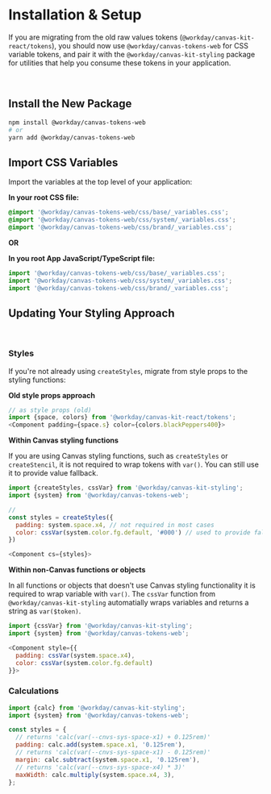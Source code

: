 
<Meta title="Guides/Tokens Migration/Installation & Setup" />

# Installation & Setup

If you are migrating from the old raw values tokens (`@workday/canvas-kit-react/tokens`), you should
now use `@workday/canvas-tokens-web` for CSS variable tokens, and pair it with the
`@workday/canvas-kit-styling` package for utilities that help you consume these tokens in your
application.

<StorybookInformationHighlight
  emphasis="high"
  title="Canvas Tokens v2"
  description="Check out the new v2 tokens package to explore the updated token structure and see how the new CSS variable tokens look in practice. Learn more about how tokens are organized, how to use them in your application, and the benefits of migrating to the new system."
  link="https://workday.github.io/canvas-tokens/?path=/docs/docs-getting-started--docs"
  linkText="View the Docs"
  isExternal
/>

<br />

## Install the New Package

```bash
npm install @workday/canvas-tokens-web
# or
yarn add @workday/canvas-tokens-web
```

## Import CSS Variables

Import the variables at the top level of your application:

**In your root CSS file:**

```css
@import '@workday/canvas-tokens-web/css/base/_variables.css';
@import '@workday/canvas-tokens-web/css/system/_variables.css';
@import '@workday/canvas-tokens-web/css/brand/_variables.css';
```

**OR**

**In you root App JavaScript/TypeScript file:**

```javascript
import '@workday/canvas-tokens-web/css/base/_variables.css';
import '@workday/canvas-tokens-web/css/system/_variables.css';
import '@workday/canvas-tokens-web/css/brand/_variables.css';
```

## Updating Your Styling Approach

<br />

### Styles

<StorybookInformationHighlight
  title="How To Customize Styles"
  description="There are multiple ways to customize styles for components within Canvas Kit. The approach you choose will depend on your use case."
  link="/?path=/docs/styling-guides-customizing-styles--docs"
  linkText="Styling utilities"
/>

If you're not already using `createStyles`, migrate from style props to the styling functions:

**Old style props approach**

```javascript
// as style props (old)
import {space, colors} from '@workday/canvas-kit-react/tokens';
<Component padding={space.s} color={colors.blackPeppers400}>
```

**Within Canvas styling functions**

If you are using Canvas styling functions, such as `createStyles` or `createStencil`, it is not
required to wrap tokens with `var()`. You can still use it to provide value fallback.

```javascript
import {createStyles, cssVar} from '@workday/canvas-kit-styling';
import {system} from '@workday/canvas-tokens-web';

//
const styles = createStyles({
  padding: system.space.x4, // not required in most cases
  color: cssVar(system.color.fg.default, '#000') // used to provide fallback
})

<Component cs={styles}>
```

**Within non-Canvas functions or objects**

In all functions or objects that doesn't use Canvas styling functionality it is required to wrap
variable with `var()`. The `cssVar` function from `@workday/canvas-kit-styling` automatially wraps
variables and returns a string as `var($token)`.

```javascript
import {cssVar} from '@workday/canvas-kit-styling';
import {system} from '@workday/canvas-tokens-web';

<Component style={{
  padding: cssVar(system.space.x4),
  color: cssVar(system.color.fg.default)
}}>
```

### Calculations

<StorybookInformationHighlight
  title="Calculation Functions"
  description="Calc functions are useful for doing basic math operations with CSS calc() and variables. They will also wrap variables automatically in var()."
  link="/?path=/docs/styling-utilities--docs#calc-functions"
  linkText="See all utilities"
/>

```js
import {calc} from '@workday/canvas-kit-styling';
import {system} from '@workday/canvas-tokens-web';

const styles = {
  // returns 'calc(var(--cnvs-sys-space-x1) + 0.125rem)'
  padding: calc.add(system.space.x1, '0.125rem'),
  // returns 'calc(var(--cnvs-sys-space-x1) - 0.125rem)'
  margin: calc.subtract(system.space.x1, '0.125rem'),
  // returns 'calc(var(--cnvs-sys-space-x4) * 3)'
  maxWidth: calc.multiply(system.space.x4, 3),
};
```
